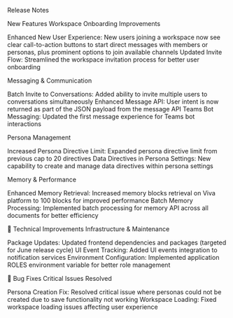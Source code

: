Release Notes

New Features
Workspace Onboarding Improvements

Enhanced New User Experience: New users joining a workspace now see clear call-to-action buttons to start direct messages with members or personas, plus prominent options to join available channels
Updated Invite Flow: Streamlined the workspace invitation process for better user onboarding

Messaging & Communication

Batch Invite to Conversations: Added ability to invite multiple users to conversations simultaneously
Enhanced Message API: User intent is now returned as part of the JSON payload from the message API
Teams Bot Messaging: Updated the first message experience for Teams bot interactions

Persona Management

Increased Persona Directive Limit: Expanded persona directive limit from previous cap to 20 directives
Data Directives in Persona Settings: New capability to create and manage data directives within persona settings

Memory & Performance

Enhanced Memory Retrieval: Increased memory blocks retrieval on Viva platform to 100 blocks for improved performance
Batch Memory Processing: Implemented batch processing for memory API across all documents for better efficiency

🔧 Technical Improvements
Infrastructure & Maintenance

Package Updates: Updated frontend dependencies and packages (targeted for June release cycle)
UI Event Tracking: Added UI events integration to notification services
Environment Configuration: Implemented application ROLES environment variable for better role management

🐛 Bug Fixes
Critical Issues Resolved

Persona Creation Fix: Resolved critical issue where personas could not be created due to save functionality not working
Workspace Loading: Fixed workspace loading issues affecting user experience
